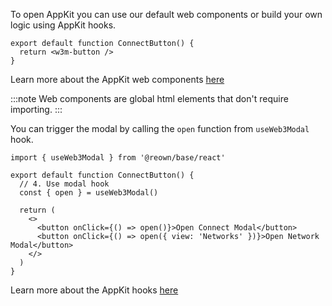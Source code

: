 
To open AppKit you can use our default web components or build your own logic using AppKit hooks.

<Tabs>
<TabItem value="components" label="Components">

```tsx
export default function ConnectButton() {
  return <w3m-button />
}
```

Learn more about the AppKit web components [here](../../core/components.mdx)

:::note
Web components are global html elements that don't require importing.
:::

</TabItem>
<TabItem value="hooks" label="Hooks">

You can trigger the modal by calling the `open` function from `useWeb3Modal` hook.

```tsx
import { useWeb3Modal } from '@reown/base/react'

export default function ConnectButton() {
  // 4. Use modal hook
  const { open } = useWeb3Modal()

  return (
    <>
      <button onClick={() => open()}>Open Connect Modal</button>
      <button onClick={() => open({ view: 'Networks' })}>Open Network Modal</button>
    </>
  )
}
```

Learn more about the AppKit hooks [here](../../core/hooks.mdx)

</TabItem>
</Tabs>
